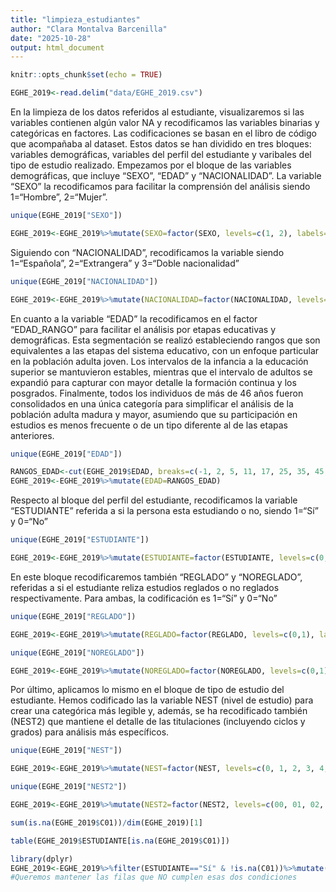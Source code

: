 ```yaml
---
title: "limpieza_estudiantes"
author: "Clara Montalva Barcenilla"
date: "2025-10-28"
output: html_document
---
```


```r
knitr::opts_chunk$set(echo = TRUE)
```

```r
EGHE_2019<-read.delim("data/EGHE_2019.csv")
```

En la limpieza de los datos referidos al estudiante, visualizaremos si las variables contienen algún valor NA y recodificamos las variables binarias y categóricas en factores. Las codificaciones se basan en el libro de código que acompañaba al dataset.
Estos datos se han dividido en tres bloques: variables demográficas, variables del perfil del estudiante y varibales del tipo de estudio realizado.
Empezamos por el bloque de las variables demográficas, que incluye "SEXO", "EDAD" y "NACIONALIDAD".
La variable "SEXO" la recodificamos para facilitar la comprensión del análisis siendo 1="Hombre", 2="Mujer".


```r
unique(EGHE_2019["SEXO"])

EGHE_2019<-EGHE_2019%>%mutate(SEXO=factor(SEXO, levels=c(1, 2), labels=c("Hombre", "Mujer")))
```

Siguiendo con "NACIONALIDAD", recodificamos la variable siendo 1="Española", 2="Extrangera" y 3="Doble nacionalidad"
```r
unique(EGHE_2019["NACIONALIDAD"])

EGHE_2019<-EGHE_2019%>%mutate(NACIONALIDAD=factor(NACIONALIDAD, levels=c(1,2,3), labels=c("Española", "Extrangera", "Doble nacionalidad")))
```

En cuanto a la variable "EDAD" la recodificamos en el factor "EDAD_RANGO" para facilitar el análisis por etapas educativas y demográficas. Esta segmentación se realizó estableciendo rangos que son equivalentes a las etapas del sistema educativo, con un enfoque particular en la población adulta joven. Los intervalos de la infancia a la educación superior se mantuvieron estables, mientras que el intervalo de adultos se expandió para capturar con mayor detalle la formación continua y los posgrados. Finalmente, todos los individuos de más de 46 años fueron consolidados en una única categoría para simplificar el análisis de la población adulta madura y mayor, asumiendo que su participación en estudios es menos frecuente o de un tipo diferente al de las etapas anteriores.

```r
unique(EGHE_2019["EDAD"])

RANGOS_EDAD<-cut(EGHE_2019$EDAD, breaks=c(-1, 2, 5, 11, 17, 25, 35, 45, Inf), labels=c("0-2 años", "3-5 años", "6-11 años", "12-17 años", "18-25 años", "26-35 años", "36-45 años", "46 años o más"), ordered=TRUE)
EGHE_2019<-EGHE_2019%>%mutate(EDAD=RANGOS_EDAD)
```


Respecto al bloque del perfil del estudiante, recodificamos la variable "ESTUDIANTE" referida a si la persona esta estudiando o no, siendo 1="Sí" y 0="No"

```r
unique(EGHE_2019["ESTUDIANTE"])

EGHE_2019<-EGHE_2019%>%mutate(ESTUDIANTE=factor(ESTUDIANTE, levels=c(0,1), labels=c("No", "Sí")))
```

En este bloque recodificaremos también "REGLADO" y "NOREGLADO", referidas a si el estudiante reliza estudios reglados o no reglados respectivamente. Para ambas, la codificación es 1="Sí" y 0="No"

```r
unique(EGHE_2019["REGLADO"])

EGHE_2019<-EGHE_2019%>%mutate(REGLADO=factor(REGLADO, levels=c(0,1), labels=c("No", "Sí")))

```

```r
unique(EGHE_2019["NOREGLADO"])

EGHE_2019<-EGHE_2019%>%mutate(NOREGLADO=factor(NOREGLADO, levels=c(0,1), labels=c("No", "Sí")))
```

Por último, aplicamos lo mismo en el bloque de tipo de estudio del estudiante. Hemos codificado las la variable NEST (nivel de estudio) para crear una categórica más legible y, además, se ha recodificado también (NEST2) que mantiene el detalle de las titulaciones (incluyendo ciclos y grados) para análisis más específicos. 
```r
unique(EGHE_2019["NEST"])

EGHE_2019<-EGHE_2019%>%mutate(NEST=factor(NEST, levels=c(0, 1, 2, 3, 4, 5), labels=c("No realiza estudios", "Educación Infantil", "Educación Primaria", "Educación Secundaria", "Educación Superior", "Otros estudios sin nivel académico")))%>%rename(Nivel_estudios=NEST)
```

```r
unique(EGHE_2019["NEST2"])

EGHE_2019<-EGHE_2019%>%mutate(NEST2=factor(NEST2, levels=c(00, 01, 02, 03, 04, 05, 06, 07, 08, 09, 10, 11), labels = c("No realiza estudios", "1º Ciclo de Educación Infantil", "2º Ciclo de Educación Infantil", "Educación Primaria", "Educación Secundaria Obligatoria (ESO)", "Bachillerato", "Ciclos Formativos de FP", "Otros estudios de educación secundaria", "Estudios Universitarios", "Ciclos Formativos de Grado Superior", "Otros estudios de educación superior", "Otros estudios sin nivel académico")))%>%rename(Nivel_estudios_especifico=NEST2)
```

```r
sum(is.na(EGHE_2019$C01))/dim(EGHE_2019)[1]
```

```r
table(EGHE_2019$ESTUDIANTE[is.na(EGHE_2019$C01)])
```
```r
library(dplyr)
EGHE_2019<-EGHE_2019%>%filter(ESTUDIANTE=="Sí" & !is.na(C01))%>%mutate(C01=factor(C01, levels=c(1,2,3), labels=c("Enseñanza pública", "Enseñanza concertada", "Enseñanza privada")))%>%rename(Tipo_educacion=C01)
#Queremos mantener las filas que NO cumplen esas dos condiciones
 
```


  